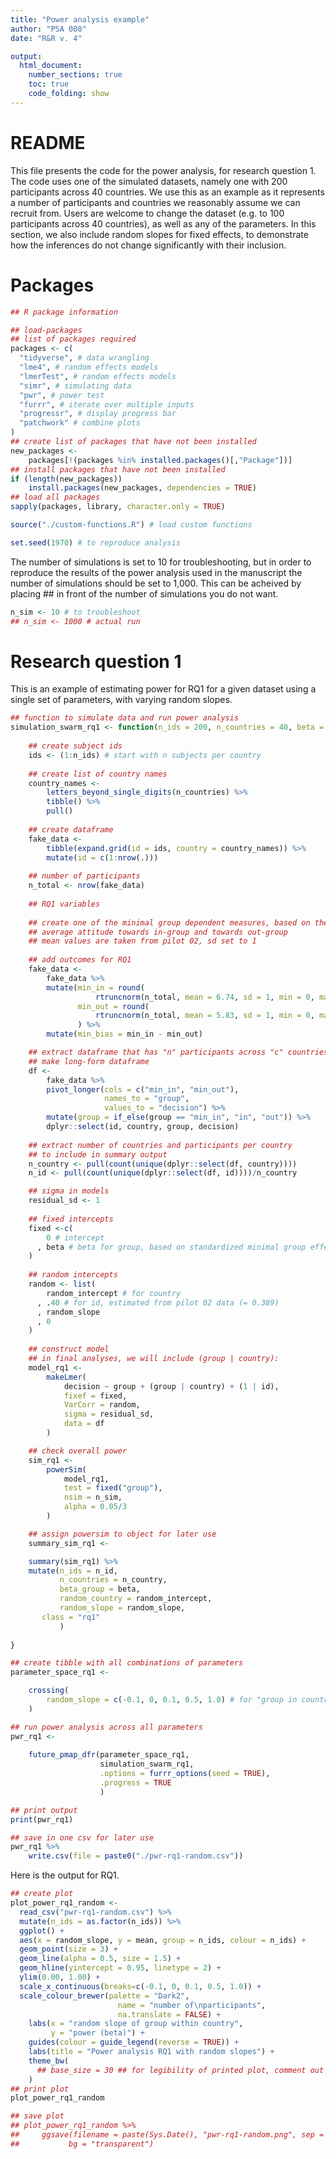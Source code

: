 ```yaml
---
title: "Power analysis example"
author: "PSA 008"
date: "R&R v. 4"

output:
  html_document:
    number_sections: true
    toc: true
    code_folding: show
---
```


# README {-}

This file presents the code for the power analysis, for research question 1. The code uses one of the simulated datasets, namely one with 200 participants across 40 countries. We use this as an example as it represents a number of participants and countries we reasonably assume we can recruit from. Users are welcome to change the dataset (e.g. to 100 participants across 40 countries), as well as any of the parameters. In this section, we also include random slopes for fixed effects, to demonstrate how the inferences do not change significantly with their inclusion.

# Packages {-}

```r
## R package information

## load-packages
## list of packages required
packages <- c(
  "tidyverse", # data wrangling
  "lme4", # random effects models
  "lmerTest", # random effects models
  "simr", # simulating data
  "pwr", # power test
  "furrr", # iterate over multiple inputs
  "progressr", # display progress bar
  "patchwork" # combine plots
)
## create list of packages that have not been installed
new_packages <-
    packages[!(packages %in% installed.packages()[,"Package"])]
## install packages that have not been installed
if (length(new_packages)) 
    install.packages(new_packages, dependencies = TRUE)
## load all packages
sapply(packages, library, character.only = TRUE)

source("./custom-functions.R") # load custom functions

set.seed(1970) # to reproduce analysis
```
The number of simulations is set to 10 for troubleshooting, but in order to reproduce the results of the power analysis used in the manuscript the number of simulations should be set to 1,000. This can be acheived by placing ## in front of the number of simulations you do not want.

```r
n_sim <- 10 # to troubleshoot
## n_sim <- 1000 # actual run
```

# Research question 1

This is an example of estimating power for RQ1 for a given dataset using a single set of parameters, with varying random slopes.

```r
## function to simulate data and run power analysis
simulation_swarm_rq1 <- function(n_ids = 200, n_countries = 40, beta = 0.19, random_intercept = 1.5, random_slope) {
      
    ## create subject ids
    ids <- (1:n_ids) # start with n subjects per country
    
    ## create list of country names
    country_names <-
        letters_beyond_single_digits(n_countries) %>%
        tibble() %>%
        pull()
    
    ## create dataframe
    fake_data <-
        tibble(expand.grid(id = ids, country = country_names)) %>%
        mutate(id = c(1:nrow(.)))
        
    ## number of participants
    n_total <- nrow(fake_data)
    
    ## RQ1 variables
    
    ## create one of the minimal group dependent measures, based on the
    ## average attitude towards in-group and towards out-group
    ## mean values are taken from pilot 02, sd set to 1
    
    ## add outcomes for RQ1
    fake_data <-
        fake_data %>%
        mutate(min_in = round(
                   rtruncnorm(n_total, mean = 6.74, sd = 1, min = 0, max = 20), 0),
               min_out = round(
                   rtruncnorm(n_total, mean = 5.83, sd = 1, min = 0, max = 20), 0)
               ) %>%
        mutate(min_bias = min_in - min_out)

    ## extract dataframe that has "n" participants across "c" countries
    ## make long-form dataframe
    df <-
        fake_data %>%
        pivot_longer(cols = c("min_in", "min_out"),
                     names_to = "group",
                     values_to = "decision") %>%
        mutate(group = if_else(group == "min_in", "in", "out")) %>%
        dplyr::select(id, country, group, decision)
    
    ## extract number of countries and participants per country
    ## to include in summary output
    n_country <- pull(count(unique(dplyr::select(df, country))))
    n_id <- pull(count(unique(dplyr::select(df, id))))/n_country

    ## sigma in models
    residual_sd <- 1
    
    ## fixed intercepts 
    fixed <-c(
        0 # intercept
      , beta # beta for group, based on standardized minimal group effect
    )
    
    ## random intercepts
    random <- list(
        random_intercept # for country
      , .40 # for id, estimated from pilot 02 data (= 0.389)
      , random_slope
      , 0 
    )
    
    ## construct model
    ## in final analyses, we will include (group | country):
    model_rq1 <-
        makeLmer(
            decision ~ group + (group | country) + (1 | id),
            fixef = fixed, 
            VarCorr = random, 
            sigma = residual_sd, 
            data = df                 
        )

    ## check overall power
    sim_rq1 <- 
        powerSim(
            model_rq1,
            test = fixed("group"),
            nsim = n_sim,
            alpha = 0.05/3
        )

    ## assign powersim to object for later use
    summary_sim_rq1 <-

    summary(sim_rq1) %>%
    mutate(n_ids = n_id,
           n_countries = n_country,
           beta_group = beta,
           random_country = random_intercept,
           random_slope = random_slope,
	   class = "rq1"
           )
    
}

## create tibble with all combinations of parameters
parameter_space_rq1 <-

    crossing(
        random_slope = c(-0.1, 0, 0.1, 0.5, 1.0) # for "group in country" random slope
    )

## run power analysis across all parameters
pwr_rq1 <-
     
    future_pmap_dfr(parameter_space_rq1,
                    simulation_swarm_rq1,
                    .options = furrr_options(seed = TRUE),
                    .progress = TRUE
                    )

## print output
print(pwr_rq1)

## save in one csv for later use
pwr_rq1 %>%
    write.csv(file = paste0("./pwr-rq1-random.csv"))
```

Here is the output for RQ1.

```r
## create plot
plot_power_rq1_random <-
  read_csv("pwr-rq1-random.csv") %>%  
  mutate(n_ids = as.factor(n_ids)) %>%
  ggplot() +
  aes(x = random_slope, y = mean, group = n_ids, colour = n_ids) +
  geom_point(size = 3) +
  geom_line(alpha = 0.5, size = 1.5) +
  geom_hline(yintercept = 0.95, linetype = 2) +
  ylim(0.00, 1.00) +
  scale_x_continuous(breaks=c(-0.1, 0, 0.1, 0.5, 1.0)) +
  scale_colour_brewer(palette = "Dark2",
                        name = "number of\nparticipants",
                        na.translate = FALSE) +
    labs(x = "random slope of group within country",
         y = "power (beta)") +
    guides(colour = guide_legend(reverse = TRUE)) +
    labs(title = "Power analysis RQ1 with random slopes") +
    theme_bw(
      ## base_size = 30 ## for legibility of printed plot, comment out size
    )
## print plot
plot_power_rq1_random

## save plot
## plot_power_rq1_random %>%
##     ggsave(filename = paste(Sys.Date(), "pwr-rq1-random.png", sep = "_"),  
##           bg = "transparent")
```
